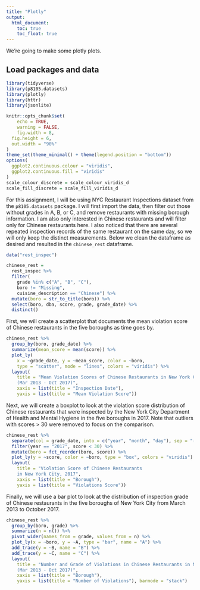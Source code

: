 ```yaml
---
title: "Plotly"
output: 
  html_document:
    toc: true
    toc_float: true
---
```


We're going to make some plotly plots.

## Load packages and data

```r
library(tidyverse)
library(p8105.datasets)
library(plotly)
library(httr)
library(jsonlite)

knitr::opts_chunk$set(
	echo = TRUE,
	warning = FALSE,
	fig.width = 8, 
  fig.height = 6,
  out.width = "90%"
)
theme_set(theme_minimal() + theme(legend.position = "bottom"))
options(
  ggplot2.continuous.colour = "viridis",
  ggplot2.continuous.fill = "viridis"
)
scale_colour_discrete = scale_colour_viridis_d
scale_fill_discrete = scale_fill_viridis_d
```

For this assignment, I will be using NYC Restaurant Inspections dataset from the `p8105.datasets` package. I will first import the data, then filter out those without grades in A, B, or C, and remove restaurants with missing borough information. I am also only interested in Chinese restaurants and will filter only for Chinese restaurants here. I also noticed that there are several repeated inspection records of the same restaurant on the same day, so we will only keep the distinct measurements. Below we clean the dataframe as desired and resulted in the `chinese_rest` dataframe.


```r
data("rest_inspec")

chinese_rest = 
  rest_inspec %>% 
  filter(
    grade %in% c("A", "B", "C"), 
    boro != "Missing",
    cuisine_description == "Chinese") %>% 
  mutate(boro = str_to_title(boro)) %>% 
  select(boro, dba, score, grade, grade_date) %>% 
  distinct()
```


First, we will create a scatterplot that documents the mean violation score of Chinese restaurants in the five boroughs as time goes by.


```r
chinese_rest %>% 
  group_by(boro, grade_date) %>% 
  summarize(mean_score = mean(score)) %>% 
  plot_ly(
    x = ~grade_date, y = ~mean_score, color = ~boro,
    type = "scatter", mode = "lines", colors = "viridis") %>% 
  layout(
    title = "Mean Violation Scores of Chinese Restaurants in New York City
    (Mar 2013 - Oct 2017)",
    xaxis = list(title = "Inspection Date"),
    yaxis = list(title = "Mean Violation Score"))
```


Next, we will create a boxplot to look at the violation score distribution of Chinese restaurants that were inspected by the New York City Department of Health and Mental Hygiene in the five boroughs in 2017. Note that outliers with scores > 30 were removed to focus on the comparison.


```r
chinese_rest %>% 
  separate(col = grade_date, into = c("year", "month", "day"), sep = "-", convert = TRUE) %>% 
  filter(year == "2017", score < 30) %>% 
  mutate(boro = fct_reorder(boro, score)) %>% 
  plot_ly(y = ~score, color = ~boro, type = "box", colors = "viridis") %>% 
  layout(
    title = "Violation Score of Chinese Restaurants 
    in New York City, 2017",
    xaxis = list(title = "Borough"),
    yaxis = list(title = "Violations Score"))
```


Finally, we will use a bar plot to look at the distribution of inspection grade of Chinese restaurants in the five boroughs of New York City from March 2013 to October 2017. 


```r
chinese_rest %>% 
  group_by(boro, grade) %>% 
  summarize(n = n()) %>% 
  pivot_wider(names_from = grade, values_from = n) %>% 
  plot_ly(x = ~boro, y = ~A, type = "bar", name = "A") %>% 
  add_trace(y = ~B, name = "B") %>% 
  add_trace(y = ~C, name = "C") %>% 
  layout(
    title = "Number and Grade of Violations in Chinese Restaurants in New York City
    (Mar 2013 - Oct 2017)",
    xaxis = list(title = "Borough"),
    yaxis = list(title = "Number of Violations"), barmode = "stack")
```



